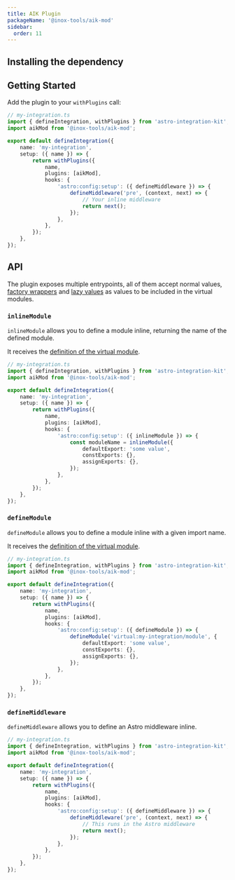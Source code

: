 ```yaml
---
title: AIK Plugin
packageName: '@inox-tools/aik-mod'
sidebar:
  order: 11
---
```


## Installing the dependency


<PackageManagers pkg="@inox-tools/aik-mod" />

## Getting Started

Add the plugin to your `withPlugins` call:

```ts ins={3,13-16} ins=/\S(aikMod)/ ins=/defineMiddleware(?= )/
// my-integration.ts
import { defineIntegration, withPlugins } from 'astro-integration-kit';
import aikMod from '@inox-tools/aik-mod';

export default defineIntegration({
	name: 'my-integration',
	setup: ({ name }) => {
		return withPlugins({
			name,
			plugins: [aikMod],
			hooks: {
				'astro:config:setup': ({ defineMiddleware }) => {
					defineMiddleware('pre', (context, next) => {
						// Your inline middleware
						return next();
					});
				},
			},
		});
	},
});
```

## API

The plugin exposes multiple entrypoints, all of them accept normal values, [factory wrappers](/inline-mod/factory-wrappers) and [lazy values](/inline-mod/lazy) as values to be included in the virtual modules.

### `inlineModule`

`inlineModule` allows you to define a module inline, returning the name of the defined module.

It receives the [definition of the virtual module](/inline-mod/vite-plugin#inlinemodule).

```ts ins=/inlineModule(?= )/ ins={13-17}
// my-integration.ts
import { defineIntegration, withPlugins } from 'astro-integration-kit';
import aikMod from '@inox-tools/aik-mod';

export default defineIntegration({
	name: 'my-integration',
	setup: ({ name }) => {
		return withPlugins({
			name,
			plugins: [aikMod],
			hooks: {
				'astro:config:setup': ({ inlineModule }) => {
					const moduleName = inlineModule({
						defaultExport: 'some value',
						constExports: {},
						assignExports: {},
					});
				},
			},
		});
	},
});
```

### `defineModule`

`defineModule` allows you to define a module inline with a given import name.

It receives the [definition of the virtual module](/inline-mod/vite-plugin#inlinemodule).

```ts ins=/defineModule(?= )/ ins={13-17}
// my-integration.ts
import { defineIntegration, withPlugins } from 'astro-integration-kit';
import aikMod from '@inox-tools/aik-mod';

export default defineIntegration({
	name: 'my-integration',
	setup: ({ name }) => {
		return withPlugins({
			name,
			plugins: [aikMod],
			hooks: {
				'astro:config:setup': ({ defineModule }) => {
					defineModule('virtual:my-integration/module', {
						defaultExport: 'some value',
						constExports: {},
						assignExports: {},
					});
				},
			},
		});
	},
});
```

### `defineMiddleware`

`defineMiddleware` allows you to define an Astro middleware inline.

```ts ins=/defineMiddleware(?= )/ ins={13-16}
// my-integration.ts
import { defineIntegration, withPlugins } from 'astro-integration-kit';
import aikMod from '@inox-tools/aik-mod';

export default defineIntegration({
	name: 'my-integration',
	setup: ({ name }) => {
		return withPlugins({
			name,
			plugins: [aikMod],
			hooks: {
				'astro:config:setup': ({ defineMiddleware }) => {
					defineMiddleware('pre', (context, next) => {
						// This runs in the Astro middleware
						return next();
					});
				},
			},
		});
	},
});
```
